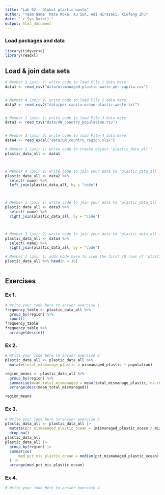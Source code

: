 ```yaml
---
title: "Lab 02 - Global plastic waste"
author: "Team Name: Mate Roka, Xu Sun, Adi Hirasaki, Xiufeng Zhu"
date: "`r Sys.Date()`"
output: html_document
---
```


### Load packages and data

```r
library(tidyverse)
library(readxl)
```


## Load & join data sets

```r
# Member 2 (pair 1) write code to load File 1 data here:
data1 <- read_csv("data/mismanaged-plastic-waste-per-capita.csv")


# Member 4 (pair 2) write code to load File 2 data here:
data2 <- read_csv2("data/per-capita-ocean-plastic-waste.txt")


# Member 1 (pair 1) write code to load File 3 data here:
data3 <- read_tsv("data/UN_country_population.tsv")


# Member 3 (pair 2) write code to load File 4 data here:
data4 <- read_excel("data/UN_country_region.xlsx")


```



```r
# Member 2 (pair 1) write code to create object 'plastic_data_all':
plastic_data_all <- data1



# Member 4 (pair 2) write code to join your data to 'plastic_data_all':
plastic_data_all <- data2 %>%
  select(-name) %>%
  left_join(plastic_data_all, by = "code")



# Member 1 (pair 1) write code to join your data to 'plastic_data_all':
plastic_data_all <- data3 %>%
  select(-name) %>%
  right_join(plastic_data_all, by = "code")



# Member 3 (pair 2) write code to join your data to 'plastic_data_all':
plastic_data_all <- data4 %>%
  select(-name) %>%
  right_join(plastic_data_all, by = "code")


```


```r
# Member 2 (pair 1) adds code here to view the first 10 rows of 'plastic_data_all'
plastic_data_all %>% head(n = 10)



```



## Exercises

### Ex 1.

```r
# Write your code here to answer exercise 1
frequency_table <- plastic_data_all %>% 
  group_by(region) %>% 
  count()
frequency_table
frequency_table %>% 
  arrange(desc(n))

```



### Ex 2.

```r
# Write your code here to answer exercise 2
plastic_data_all <- plastic_data_all %>%
  mutate(total_mismanage_plastic = mismanaged_plastic * population)

region_means <- plastic_data_all %>%
  group_by(region) %>%
  summarise(mean_total_mismanaged = mean(total_mismanage_plastic, na.rm = TRUE)) %>%
  arrange(desc(mean_total_mismanaged))

region_means


```


### Ex 3.

```r
# Write your code here to answer exercise 3
plastic_data_all <- plastic_data_all |>
  mutate(pct_mismanaged_plastic_ocean = (mismanaged_plastic_ocean / mismanaged_plastic) * 100) |>
  drop_na()
plastic_data_all
plastic_data_all |>
  group_by(region) |>
  summarise(
      med_pct_mis_plastic_ocean = median(pct_mismanaged_plastic_ocean)
  ) |>
  arrange(med_pct_mis_plastic_ocean)

```


### Ex 4.

```r
# Write your code here to answer exercise 4



```

